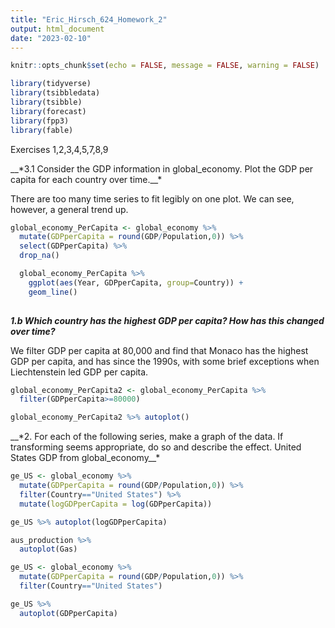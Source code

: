 ```yaml
---
title: "Eric_Hirsch_624_Homework_2"
output: html_document
date: "2023-02-10"
---
```


```r
knitr::opts_chunk$set(echo = FALSE, message = FALSE, warning = FALSE)
```

```r

library(tidyverse)
library(tsibbledata)
library(tsibble)
library(forecast)
library(fpp3)
library(fable)

```

Exercises 1,2,3,4,5,7,8,9

__*3.1 Consider the GDP information in global_economy. Plot the GDP per capita for each country over time.__*

There are too many time series to fit legibly on one plot.  We can see, however, a general trend up.

```r

global_economy_PerCapita <- global_economy %>%
  mutate(GDPperCapita = round(GDP/Population,0)) %>%
  select(GDPperCapita) %>%
  drop_na()

  global_economy_PerCapita %>% 
    ggplot(aes(Year, GDPperCapita, group=Country)) +
    geom_line()
  
```

  __*1.b Which country has the highest GDP per capita? How has this changed over time?*__
  
We filter GDP per capita at 80,000 and find that Monaco has the highest GDP per capita, and has since the 1990s, with some brief exceptions when Liechtenstein led GDP per capita.
  
```r

global_economy_PerCapita2 <- global_economy_PerCapita %>%
  filter(GDPperCapita>=80000)

global_economy_PerCapita2 %>% autoplot()

```
  

__*2. For each of the following series, make a graph of the data. If transforming seems appropriate, do so and describe the effect. United States GDP from global_economy__*


```r

ge_US <- global_economy %>%
  mutate(GDPperCapita = round(GDP/Population,0)) %>%
  filter(Country=="United States") %>%
  mutate(logGDPperCapita = log(GDPperCapita))

ge_US %>% autoplot(logGDPperCapita)

```
```r


aus_production %>%
  autoplot(Gas)

```
```r

ge_US <- global_economy %>%
  mutate(GDPperCapita = round(GDP/Population,0)) %>%
  filter(Country=="United States") 

ge_US %>%
  autoplot(GDPperCapita)

```

